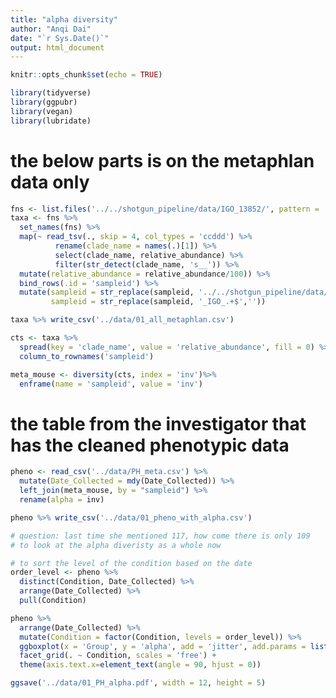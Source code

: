```yaml
---
title: "alpha diversity"
author: "Anqi Dai"
date: "`r Sys.Date()`"
output: html_document
---
```


```r
knitr::opts_chunk$set(echo = TRUE)
```

```r
library(tidyverse)
library(ggpubr)
library(vegan)
library(lubridate)
```

# the below parts is on the metaphlan data only

```r
fns <- list.files('../../shotgun_pipeline/data/IGO_13852/', pattern = 'metaphlan3_profile.txt', full.names = T)
taxa <- fns %>% 
  set_names(fns) %>% 
  map(~ read_tsv(., skip = 4, col_types = 'ccddd') %>% 
          rename(clade_name = names(.)[1]) %>% 
          select(clade_name, relative_abundance) %>% 
          filter(str_detect(clade_name, 's__')) %>% 
  mutate(relative_abundance = relative_abundance/100)) %>% 
  bind_rows(.id = 'sampleid') %>% 
  mutate(sampleid = str_replace(sampleid, '../../shotgun_pipeline/data/IGO_13852//Sample_',''),
         sampleid = str_replace(sampleid, '_IGO_.+$',''))

taxa %>% write_csv('../data/01_all_metaphlan.csv')

cts <- taxa %>% 
  spread(key = 'clade_name', value = 'relative_abundance', fill = 0) %>% 
  column_to_rownames('sampleid')

meta_mouse <- diversity(cts, index = 'inv')%>% 
  enframe(name = 'sampleid', value = 'inv') 
```

# the table from the investigator that has the cleaned phenotypic data

```r
pheno <- read_csv('../data/PH_meta.csv') %>% 
  mutate(Date_Collected = mdy(Date_Collected)) %>% 
  left_join(meta_mouse, by = "sampleid") %>% 
  rename(alpha = inv)

pheno %>% write_csv('../data/01_pheno_with_alpha.csv')

# question: last time she mentioned 117, how come there is only 109
# to look at the alpha diveristy as a whole now

# to sort the level of the condition based on the date
order_level <- pheno %>% 
  distinct(Condition, Date_Collected) %>% 
  arrange(Date_Collected) %>% 
  pull(Condition)
```


```r
pheno %>% 
  arrange(Date_Collected) %>% 
  mutate(Condition = factor(Condition, levels = order_level)) %>% 
  ggboxplot(x = 'Group', y = 'alpha', add = 'jitter', add.params = list(color = 'blue', size = 2)) +
  facet_grid(. ~ Condition, scales = 'free') +
  theme(axis.text.x=element_text(angle = 90, hjust = 0))

ggsave('../data/01_PH_alpha.pdf', width = 12, height = 5)
```

